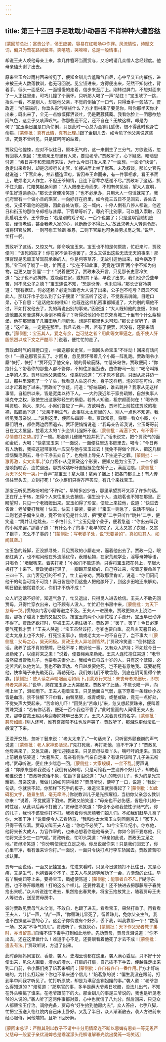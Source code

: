 ```yaml
---
---
---
```

title: 第三十三回 手足耽耽小动唇舌 不肖种种大遭笞挞
---




<font color=saddlebrown>[蒙回前总批：富贵公子，侯王应袭，容易在红粉场中作罪。风流情性，诗赋文词，偏只为莺花路间留滞。笑嘻嘻，哭啼啼，总是一般情事。]</font>

却说王夫人唤他母亲上来，拿几件簪环当面赏与，又吩咐请几众僧人念经超度。他母亲磕头谢了出去。

原来宝玉会过雨村回来听见了，便知金钏儿含羞赌气自尽，心中早又五内摧伤，进来被王夫人数落教训，也无可回说。见宝钗进来，方得便出来，茫然不知何往，背着手，低头一面感叹，一面慢慢的走着，信步来至厅上。刚转过屏门，不想对面来了一人正往里走，可巧儿撞了个满怀。只听那人喝了一声“站住！”宝玉唬了一跳，抬头一看，不是别人，却是他父亲，不觉的倒抽了一口气，只得垂手一旁站了。贾政道：“好端端的，你垂头丧气嗐些什么？方才雨村来了要见你，叫你那半天你才出来；既出来了，全无一点慷慨挥洒谈吐，仍是葳葳蕤蕤。我看你脸上一团思欲愁闷气色，这会子又咳声叹气。你那些还不足，还不自在？无故这样，却是为何？”宝玉素日虽是口角伶俐，只是此时一心总为金钏儿感伤，恨不得此时也身亡命殒，<font color=saddlebrown>[蒙侧批：真有此情，真有此理。]</font>跟了金钏儿去。如今见了他父亲说这些话，究竟不曾听见，只是怔呵呵的站着。

贾政见他惶悚，应对不似往日，原本无气的，这一来倒生了三分气。方欲说话，忽有回事人来回：“忠顺亲王府里有人来，要见老爷。”贾政听了，心下疑惑，暗暗思忖道：“素日并不和忠顺府来往，为什么今日打发人来？”一面想，一面令“快请”，急走出来看时，却是忠顺府长史官，忙接进厅上坐了献茶。未及叙谈，那长史官先就说道：“下官此来，并非擅造潭府，皆因奉王命而来，有一件事相求。看王爷面上，敢烦老大人作主，不但王爷知情，且连下官辈亦感谢不尽。”贾政听了这话，抓不住头脑，忙陪笑起身问道：“大人既奉王命而来，不知有何见谕，望大人宣明，学生好遵谕承办。”那长史官便冷笑道：“也不必承办，只用大人一句话就完了。我们府里有一个做小旦的琪官，一向好好在府里，如今竟三五日不见回去，各处去找，又摸不着他的道路，因此各处访察。这一城内，十停人倒有八停人都说，他近日和衔玉的那位令郎相与甚厚。下官辈等听了，尊府不比别家，可以擅入索取，因此启明王爷。王爷亦云：‘若是别的戏子呢，一百个也罢了；只是这琪官随机应答，谨慎老诚，甚合我老人家的心，竟断断少不得此人。’故此求老大人转谕令郎，请将琪官放回，一则可慰王爷蛔 奉恳，二则下官辈也可免操劳求觅之苦。”说毕，忙打一躬。

贾政听了这话，又惊又气，即命唤宝玉来。宝玉也不知是何原故，忙赶来时，贾政便问：“该死的奴才！你在家不读书也罢了，怎么又做出这些无法无天的事来！那琪官现是忠顺王爷驾前承奉的人，你是何等草芥，无故引逗他出来，如今祸及于我。”宝玉听了唬了一跳，忙回道：“实在不知此事。究竟连‘琪官’两个字不知为何物，岂更又加‘引逗’二字！”说着便哭了。贾政未及开言，只见那长史官冷笑道：“公子也不必掩饰。或隐藏在家，或知其下落，早说了出来，我们也少受些辛苦，岂不念公子之德？”宝玉连说不知，“恐是讹传，也未见得。”那长史官冷笑道：“现有据证，何必还赖？必定当着老大人说了出来，公子岂不吃亏？既云不知此人，那红汗巾子怎么到了公子腰里？”宝玉听了这话，不觉轰去魂魄，目瞪口呆，心下自思：“这话他如何得知！他既连这样机密事都知道了，大约别的瞒他不过，不如打发他去了，免的再说出别的事来。”因说道：“大人既知他的底细，如何连他置买房舍这样大事倒不晓得了？听得说他如今在东郊离城二十里有个什么紫檀堡，他在那里置了几亩田地几间房舍。想是在那里也未可知。”那长史官听了，笑道：“这样说，一定是在那里。我且去找一回，若有了便罢，若没有，还要来请教。”<font color=saddlebrown>[蒙侧批：宝玉其人，爱之有余，岂可挞之者？用此等文章逼之，能不使人肝胆愤烈以成下文之严酷耶？]</font>说着，便忙忙的走了。

贾政此时气的目瞪口歪，一面送那长史官，一面回头命宝玉“不许动！回来有话问你！”一直送那官员去了。才回身，忽见贾环带着几个小厮一阵乱跑。贾政喝令小厮“快打，快打！”贾环见了他父亲，唬的骨软筋酥，忙低头站住。贾政便问：“你跑什么？带着你的那些人都不管你，不知往那里逛去，由你野马一般！”喝令叫跟上学的人来。贾环见他父亲盛怒，便乘机说道：“方才原不曾跑，只因从那井边一过，那井里淹死了一个丫头，我看见人头这样大，身子这样粗，泡的实在可怕，所以才赶着跑了过来。”贾政听了惊疑，问道：“好端端的，谁去跳井？我家从无这样事情，自祖宗以来，皆是宽柔以待下人。──大约我近年于家务疏懒，自然执事人操克夺之权，致使生出这暴殄轻生的祸患。若外人知道，祖宗颜面何在！”喝令快叫贾琏、赖大、来兴。小厮们答应了一声，方欲叫去，贾环忙上前拉住贾政的袍襟，贴膝跪下道：“父亲不用生气。此事除太太房里的人，别人一点也不知道。我听见我母亲说……”说到这里，便回头四顾一看。贾政知意，将眼一看众小厮，小厮们明白，都往两边后面退去。贾环便悄悄说道：“我母亲告诉我说，宝玉哥哥前日在太太屋里，拉着太太的丫头金钏儿强奸不遂，<font color=saddlebrown>[蒙侧批：再逼下文，有不得不尽情苦打之势。]</font>打了一顿。那金钏儿便赌气投井死了。”话未说完，把个贾政气的面如金纸，大喝：“快拿宝玉来！”一面说，一面便往里边书房里去，喝令：“今日再有人劝我，我把这冠带家私一应交与他与宝玉过去！我免不得做个罪人，把这几根烦恼鬓毛剃去，寻个干净去处自了，也免得上辱先人下生逆子之罪。<font color=saddlebrown>[蒙侧批：一激再激，实文实事。]</font>”众门客仆从见贾政这个形景，便知又是为宝玉了，一个个都是啖指咬舌，连忙退出。那贾政喘吁吁直挺挺坐在椅子上，满面泪痕，<font color=saddlebrown>[蒙侧批：为天下父母一哭。]</font>一叠声“拿宝玉！拿大棍！拿索子捆上！把各门都关上！有人传信往里头去，立刻打死！”众小厮们只得齐声答应，有几个来找宝玉。

那宝玉听见贾政吩咐他“不许动”，早知多凶少吉，那里承望贾环又添了许多的话。正在厅上干转，怎得个人来往里头去捎信，偏生没个人，连焙茗也不知在那里。正盼望时，只见一个老姆姆出来。宝玉如得了珍宝，便赶上来拉他，说道：“快进去告诉：老爷要打我呢！快去，快去！要紧，要紧！”宝玉一则急了，说话不明白；二则老婆子偏生又聋，竟不曾听见是什么话，把“要紧”二字只听作“跳井”二字，便笑道：“跳井让他跳去，二爷怕什么？”宝玉见是个聋子，便着急道：“你出去叫我的小厮来罢。”那婆子道：“有什么不了的事？老早的完了。太太又赏了衣服，又赏了银子，怎么不了事的！”<font color=saddlebrown>[蒙侧批：写老婆子处，说“无要紧的”，真如见其人，如闻其聋。]</font>

宝玉急的跺脚，正没抓寻处，只见贾政的小厮走来，逼着他出去了。贾政一见，眼都红紫了，也不暇问他在外流荡优伶，表赠私物，在家荒疏学业，淫辱母婢等语，只喝令：“堵起嘴来，着实打死！”小厮们不敢违拗，只得将宝玉按在凳上，举起大板打了十来下。贾政犹嫌打轻了，一脚踢开掌板的，自己夺过来，咬着牙狠命盖了三四十下。众门客见打的不祥了，忙上前夺劝。贾政那里肯听，说道：“你们问问他干的勾当可饶不可饶！素日皆是你们这些人把他酿坏了，到这步田地还来解劝。明日酿到他弑君杀父，你们才不劝不成！”

众人听这话不好听，知道气急了，忙又退出，只得觅人进去给信。王夫人不敢先回贾母，只得忙穿衣出来，也不顾有人没人，忙忙赶往书房中来，<font color=saddlebrown>[蒙侧批：为天下慈母一哭。]</font>慌的众门客小厮等避之不及。王夫人一进房来，贾政更如火上浇油一般，那板子越发下去的又狠又快。按宝玉的两个小厮忙松了手走开，宝玉早已动弹不得了。贾政还欲打时，早被王夫人抱住板子。贾政道：“罢了，罢了！今日必定要气死我才罢！”王夫人哭道：“宝玉虽然该打，老爷也要自重。况且炎天暑日的，老太太身上也不大好，打死宝玉事小，倘或老太太一时不自在了，岂不事大！<font color=saddlebrown>[蒙侧批：父母之心，昊天罔极。贾政王夫人异地则皆然。]</font>”贾政冷笑道：“倒休提这话。我养了这不肖的孽障，已经不孝；教训他一番，又有众人护持；不如趁今日一发勒死了，以绝将来之患！”说着，便要绳索来勒死。王夫人连忙抱住哭道：“老爷虽然应当管教儿子，也要看夫妻分上。我如今已将五十岁的人，只有这个孽障，必定苦苦的以他为法，我也不敢深劝。今日越发要他死，岂不是有意绝我。既要勒死他，快拿绳子来先勒死我，再勒死他。我们娘儿们不敢含怨，到底在阴司里得个依靠。<font color=saddlebrown>[蒙侧批：使人读之声哽咽而泪如雨下。]</font><font color=saddlebrown>[蒙双行夹批：未丧母者来细玩，即丧母者来痛哭。]</font>”说毕，爬在宝玉身上大哭起来。贾政听了此话，不觉长叹一声，向椅上坐了，泪如雨下。王夫人抱着宝玉，只见他面白气弱，底下穿着一条绿纱小衣皆是血渍。禁不住解下汗巾看，由臀至胫，或青或紫，或整或破，竟无一点好处，不觉失声大哭起来，“苦命的儿吓！”因哭出“苦命儿”来，忽又想起贾珠来，便叫着贾珠哭道：“若有你活着，便死一百个我也不管了。”此时里面的人闻得王夫人出来，那李宫裁王熙凤与迎春姊妹早已出来了。王夫人哭着贾珠的名字，<font color=saddlebrown>[蒙侧批：慈母如画。]</font>别人还可，惟有宫裁禁不住也放声哭了。贾政听了，那泪珠更似滚瓜一般滚了下来。

正没开交处，忽听丫鬟来说：“老太太来了。”一句话未了，只听窗外颤巍巍的声气说道：<font color=saddlebrown>[蒙侧批：老人家神影活现。]</font>“先打死我，再打死他，岂不干净了！”贾政见他母亲来了，又急又痛，连忙迎接出来，只见贾母扶着丫头，喘吁吁的走来。贾政上前躬身陪笑道：“大暑热天，母亲有何生气亲自走来？有话只该叫了儿子进去吩咐。”贾母听说，便止住步喘息一回，<font color=saddlebrown>[蒙侧批：大家规模，一丝不乱。]</font>厉声说道：“你原来是和我说话！我倒有话吩咐，只是可怜我一生没养个好儿子，却教我和谁说去！”贾政听这话不象，忙跪下含泪说道：“为儿的教训儿子，也为的是光宗耀祖。母亲这话，我做儿的如何禁得起？”贾母听说，便啐了一口，说道：“我说一句话，你就禁不起，你那样下死手的板子，难道宝玉就禁得起了？<font color=saddlebrown>[蒙侧批：如此碍犯文字，随景生情，毫无牵滞。]</font>你说教训儿子是光宗耀祖，当初你父亲怎么教训你来！”说着，不觉就滚下泪来。贾政又陪笑道：“母亲也不必伤感，皆是作儿的一时性起，从此以后再不打他了。”贾母便冷笑道：“你也不必和我使性子赌气的。你的儿子，我也不该管你打不打。我猜着你也厌烦我们娘儿们。不如我们赶早儿离了你，大家干净！”说着便令人去看轿马，“我和你太太宝玉立刻回南京去！”家下人只得干答应着。贾母又叫王夫人道：“你也不必哭了。如今宝玉年纪小，你疼他，他将来长大成人，为官作宰的，也未必想着你是他母亲了。你如今倒不要疼他，只怕将来还少生一口气呢。”贾政听说，忙叩头哭道：“母亲如此说，贾政无立足之地。”贾母冷笑道：“你分明使我无立足之地，你反说起你来！只是我们回去了，你心里干净，看有谁来许你打。”一面说，一面只令快打点行李车轿回去。贾政苦苦叩求认罪。

贾母一面说话，一面又记挂宝玉，忙进来看时，只见今日这顿打不比往日，又是心疼，又是生气，也抱着哭个不了。王夫人与凤姐等解劝了一会，方渐渐的止住。早有丫鬟媳妇等上来，要搀宝玉，凤姐便骂道：<font color=saddlebrown>[蒙侧批：能事者自不凡。]</font>“糊涂东西，也不睁开眼瞧瞧！打的这么个样儿，还要搀着走！还不快进去把那藤屉子春凳抬出来呢。”众人听说连忙进去，果然抬出春凳来，将宝玉抬放凳上，随着贾母王夫人等进去，送至贾母房中。

彼时贾政见贾母气未全消，不敢自，也跟了进去。看看宝玉，果然打重了。再看看王夫人，“儿”一声，“肉”一声，“你替珠儿早死了，留着珠儿，免你父亲生气，我也不白操这半世的心了。这会子你倘或有个好歹，丢下我，叫我靠那一个！”数落一场，又哭“不争气的儿”。贾政听了，也就灰心，<font color=saddlebrown>[蒙侧批：天下作父兄者教子弟时，亦当留意。]</font>自悔不该下毒手打到如此地步。先劝贾母，贾母含泪说道：“你不出去，还在这里做什么！难道于心不足，还要眼看着他死了才去不成！<font color=saddlebrown>[蒙侧批：遣去有法。]</font>”贾政听说，方退了出来。

此时薛姨妈同宝钗、香菱、袭人、史湘云也都在这里。袭人满心委屈，只不好十分使出来，见众人围着，灌水的灌水，打扇的打扇，自己插不下手去，便越性走出来到二门前，令小厮们找了焙茗来细问：<font color=saddlebrown>[蒙侧批：各自有各自一番作用。]</font>“方才好端端的，为什么打起来？你也不早来透个信儿！”焙茗急的说：“偏生我没在跟前，打到半中间我才听见了。忙打听原故，却是为琪官金钏姐姐的事。”袭人道：“老爷怎么得知道的？”焙茗道：“那琪官的事，多半是薛大爷素日吃醋，没法儿出气，不知在外头唆挑了谁来，在老爷跟前下的火。那金钏儿的事是三爷说的，我也是听见老爷的人说的。”袭人听了这两件事都对景，心中也就信了八九分。然后回来，只见众人都替宝玉疗治。调停完备，贾母令“好生抬到他房内去”。众人答应，七手八脚，忙把宝玉送入怡红院内自己床上卧好。又乱了半日，众人渐渐散去，袭人方进前来经心服侍，问他端的。且听下回分解。

<font color=saddlebrown>[蒙回末总评：严酷其刑以教子不请中十分用情牵连不断以思婢有恩处一等无恩严父慈母一般爱子亲优溺婢总是乖淫濛头花柳谁解春光跳出樊笼一场笑话]</font>